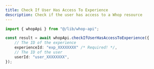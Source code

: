 ```yaml
---
title: Check If User Has Access To Experience
description: Check if the user has access to a Whop resource
---
```


```typescript
import { whopApi } from "@/lib/whop-api";

const result = await whopApi.checkIfUserHasAccessToExperience({
	// The ID of the experience
	experienceId: "exp_XXXXXXXX" /* Required! */,
	// The ID of the user
	userId: "user_XXXXXXXX",
});

```
